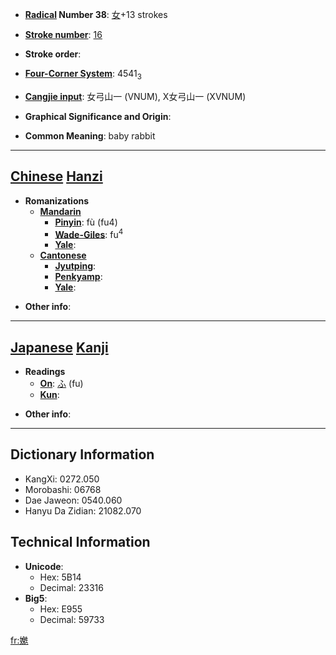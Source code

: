 * '''[[Wiktionary:Chinese radical index| Radical]] Number 38''': [[Wiktionary:Chinese radical index 女|女]]+13 strokes

* '''[[Wiktionary:Chinese total strokes index|Stroke number]]''': [[Wiktionary:Chinese total strokes index 16|16]]

* '''Stroke order''': 

* '''[[Wiktionary:Chinese four corner index|Four-Corner System]]''': 4541<sub>3</sub>

* '''[[Wiktionary:Chinese Cangjie index|Cangjie input]]''': 女弓山一 (VNUM), X女弓山一 (XVNUM)

* '''Graphical Significance and Origin''': 

* '''Common Meaning''': baby rabbit

----

== [[Chinese]] [[Hanzi]] ==

* '''Romanizations'''
** '''[[Mandarin]]'''
*** '''[[Pinyin]]''': fù (fu4)
*** '''[[Wade-Giles]]''': fu<sup>4</sup>
*** '''[[Yale]]''': 
** '''[[Cantonese]]'''
*** '''[[Jyutping]]''':
*** '''[[Penkyamp]]''': 
*** '''[[Yale]]''': 

* '''Other info''': 

----

== [[Japanese]] [[Kanji]] ==

* '''Readings'''
** '''[[On]]''': [[ふ]] (fu)
** '''[[Kun]]''': 

* '''Other info''':  

----

== Dictionary Information ==

* KangXi: 0272.050
* Morobashi: 06768
* Dae Jaweon: 0540.060
* Hanyu Da Zidian: 21082.070

== Technical Information ==

* '''Unicode''':
** Hex: 5B14
** Decimal: 23316
* '''Big5''':
** Hex: E955
** Decimal: 59733

[[fr:嬔]]